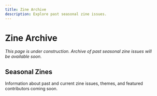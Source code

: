 ```yaml
---
title: Zine Archive
description: Explore past seasonal zine issues.
---
```


# Zine Archive

*This page is under construction. Archive of past seasonal zine issues will be available soon.*

## Seasonal Zines

Information about past and current zine issues, themes, and featured contributors coming soon.

